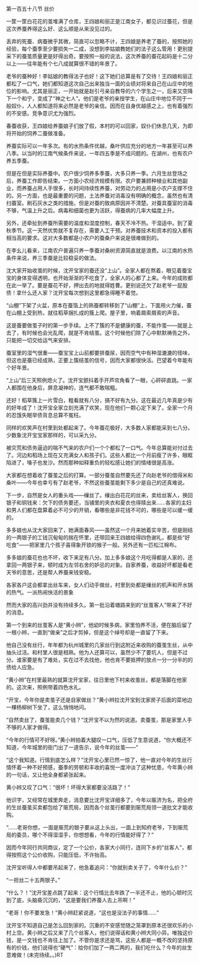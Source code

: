 

第一百五十八节 丝价

一筐一筐白花花的茧堆满了仓库，王四娘和丽正是江南女子，都见识过蚕花，但是这次养蚕养得这么好、这么顺是从来没见过的。

丢弃的死蚕、病蚕微乎其微，简直可以忽略不计，王四娘是养老了蚕的，按照她的经验，每个蚕季至少要损失一二成，没想到李姑娘教她们的法子这么管用！更别提采下的蚕茧质量更是好得出奇。要按照一般的说法，这次养蚕的蚕花起码是十二分以上――往年能有个七八成就算很不错的年景了。

老爷的蚕种好！李姑娘的教得法子也好！这下她们总算是有了交待！王四娘和丽正都松了一口气，她们都知道这次自己出来独当一面的业绩对将来自己在山庄中的地位的影响。尤其是丽正，一开始就是赵引弓亲自教导的六个学生之一，后来又空降下一个和宁，变成了“神之七人”。他们是老爷的亲授学生，在山庄中地位不同于一般奴仆，人人都知道将来必然是老爷的亲信。因而在自身优越感之上，也有着强烈的不安感。竞争意识尤为强烈。

春蚕收获，王四娘给养蚕娘子们放了假，本村的可以回家，奴仆们休息几天，为即将开始的饲养二蚕做准备。

养蚕实际可以一年多次。有的水热条件优越，桑叶供应充分的地方一年甚至可以养八季。以当时的江南气候条件来说，一年四五季是不成问题的。在湖州，也有农户养五季蚕。

但是在但是实际养蚕中。农户很少饲养多季蚕，大多只养一季。六月生丝登场之后，养蚕工作即告结束。一方面小农经济规模有限。农户要兼顾种植业和其他副业，而养蚕占用人手很多，长时间持续性养蚕，对劳动力的占用是小农户支撑不住的。另一方面，也是最重要的问题，土法养蚕对消毒没有明确的概念，虽然也有清扫蚕室。刷石灰水之类的措施，但是对蚕的致病原因并不清楚。对蚕具蚕室的消毒不够，气温上升之后。病毒和细菌也更为活跃，得蚕病的几率大幅度上升。

另外，还牵扯到养蚕所需要的温度和湿度控制，春天不冷不热。干湿适中。到了夏秋季节。这一天然优势就不复存在，需要人工干预。对养蚕技术和资本的投入都有相当高的要求。这对大多数都是小农户的蚕桑户来说是很难做到的。

在李幺儿看来，江南农户普遍只养一季蚕对桑树资源简直就是浪费。以江南的水热条件来说，养三季蚕是比较稳妥的做法。

沈大家开始收茧的时候，沈开宝家的蚕还没“上山”。全家人都在熬着，眼见着蚕宝宝的身体变得透明，也开始渐渐的不吃食了，全家人的心都了上来。今年的成败都在此一举了。要是蚕花不好，押出去的地就得姓曹。更别说还欠了赵老爷一屁股债！拿什么还人家？沈开宝每次想到这里都急得睡不着觉。

“山棚”下架了火盆，原本在蚕箔上的熟蚕都转移到了“山棚”上，下面用火力催，蚕在山棚上受到热，就往稻草捆扎成的簇上爬。屋子里，响着屑索屑索的声音。

这是蚕要做茧子时的第一步手续。上不了簇的不是健康的蚕，不能作茧――就是上去了，有时候也会光乱爬，就是不肯结茧。这个时候他们除了心中默默祷告之外，只能把一切交给运气来安排。

蚕室里的湿气很重――蚕宝宝上山前都要排蚕尿，因而空气中有种湿漉漉的怪味，但这也是蚕已经成熟，正要上簇结茧的信号，因而大家都很快活。巴望着今年能有个好年景。

“上山”后三天照例熄火了。沈开宝颤抖着手开芦帘角看了一眼，心砰砰直跳。一家人都围在他身后，屏息凝神的，连气都不敢喘粗。

还好！稻草簇上一片雪白，粗看就有八分，搞不好有九分。这在最近几年真是少有的好年成了！沈开宝全家立刻充满了欢笑，现在他们一颗心定下来了。全家一个月的忍饿失眠举债背息总算不冤枉。

同样的欢笑声在村里到处都起来了。今年蚕花极好，大多数人家都能采到七八分。少数象沈开宝宝家那样的，可以采九分。

被灾荒和债务逼迫的喘不气来的农户们一个个都松了一口气。今年总算能对付过去了。河边和稻场上现在又充满女人和孩子们。这些人都比一个月前瘦了许多，眼眶陷进了，嗓子也发沙。然而那种如释重负的轻松感让她们的情绪很是高涨。

大家都在想着收了蚕茧之后的打算。一部分蚕茧自然要先还了向赵老爷的借得米和桑叶――今年也幸亏有了赵老爷，不然这些蚕茧能剩下多少是自己的还真难说。

下一步，自然是女人的重头戏――缫丝了。缫出白花花的丝来，卖给丝客人，换回银子和铜钱来：欠下的债务要还，当铺里的夹衣和夏衣也得赎出来……各家的主妇和男人们都在盘算着必不可少的开销，看哪些是非花钱不可的，哪些是可以缓一缓的。

多多娘也从沈大家回来了，她满面春风――虽然这一个月来她着实辛苦，但是刚结的一两银子的工钱沉甸甸的揣在怀里，还带回来王四娘给得四色谢礼，都是些“好吃食”――把家里几个孩子喜得象开锁的猴子一般。另外还有一匹松江棉布。

多多娘的蚕花也也不坏，收下来足有八分。加上多多娘这个月吃得都是人家的，还拿回一两银子来，顿时成为左邻右舍的妒忌的对象。自家养蚕，收益好坏都是看老天爷的意思，还是帮人养蚕来钱安稳。

各家各户这会都拿出丝车来，女人们动手做丝，村里到处都是缫丝的机声和开水锅的热气。一派热闹快活的景象

然而大家的高兴劲并没有持续多久。第一批沿着塘路来到的“丝茧客人”带来了不好的消息。

第一个到来的丝茧客人是“黄小辫”，他幼时候多病，家里怕养不活，便在脑后留了一根小辫，一直到“做亲”之后才剪掉，但是这个绰号却是一直留了下来。

他自己没有丝行，年年都为杭州城里的几家丝行到这附近来收购的蚕茧生丝，从中抽头过活。和村里人很是相熟。他为人还算可以，虽然少不了要坑人，但是不过分。谁家要是有了难处，实在过不去找他，他也肯不要抵押的放点一分一分半的的债给人应急。

“黄小辫”在村里最熟的就算沈开宝家，往日里他下村来收茧丝，都是落脚在他家的。这次来，照例带着四色水礼。

“开宝，今年你是卖茧子还是自家做丝？”黄小辫拉沈开宝到沈家房子后面的菜地边一棵杨柳树下坐了，这么悄悄地问。

“自然卖丝了，蚕茧能卖几个钱？”沈开宝不以为然的说道。卖蚕茧，那是家里人手不够的人家才做得。

“今年的行情可不好呀。”黄小辫拍着大腿叹一口气，压低了生意说道，“你大概还不知道，今年城里的衙门出了一道告示，说今年的丝茧――”

“这个我知道。行情到底怎么样？”沈开宝心里已然一惊了，他一直对今年的生丝行情怀着一种不好预感，蚕季的劳顿和丰收的喜悦一度冲淡了这种忧患，今年黄小辫的一句话，又让他全身都紧张起来。

黄小辫又叹了口气：“很坏！坏得大家都要没活路了！”

他识字，又经常在城里奔走，消息要比沈开宝详细多了，今年以赈济为名，把全府的生丝蚕茧买卖都包给了赈荒局，因而各个丝茧行都要到赈荒局领一道批文才能收购。

“……老哥你想，一面是赈荒的银子要从这上头出，一面上到知府老爷，下到赈荒局的委员，哪个不得湿湿手，你想想看，今年的行情能好得了？”

因而今年同行共同商议，定了一个公价，各家大小同行，连同下乡的“丝客人”，都得按照这个公价收购，只能压低，不许抬高。

沈开宝听得人中都要吊起来了，他急着追问：“你就别卖关子了，今年什么价？”

“一担丝二十五两银子。”

“什么？！”沈开宝差点跳了起来：这个行情比去年跌了一半还不止，他的心顿时沉到了底，头脑昏沉沉的，“这是要我们养蚕人去上吊啊！”

“老哥！你不要发急！”黄小辫赶紧说道，“这也是没法子的事情……”

沈开宝不知道自己是怎么回到家的。沉重的不安感觉随之笼罩到原本还很欢乐的小村上空。黄小辫之后又来了几个丝客人，他们说得话和黄小辫大同小异。唯独这价钱，是一文钱也不肯往上加了。不管你是求还是骂，这些人都是一概不改的坚持原有的价钱，他们说得也“硬气”：给你们加了一两二两的，我们吃什么？今年的丝生意难做！(未完待续。。)RT

